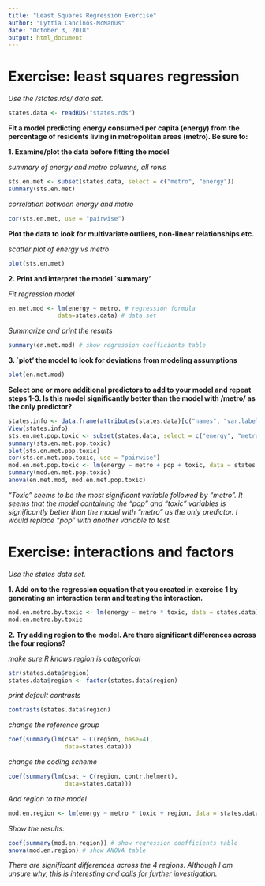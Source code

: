 ```yaml
---
title: "Least Squares Regression Exercise"
author: "Lyttia Cancinos-McManus"
date: "October 3, 2018"
output: html_document
---
```


# Exercise: least squares regression

*Use the /states.rds/ data set.* 

```r
states.data <- readRDS("states.rds")
```

**Fit a model predicting energy consumed per capita (energy) from the percentage of residents living in metropolitan areas (metro). Be sure to:**

**1. Examine/plot the data before fitting the model**

*summary of energy and metro columns, all rows*

```r
sts.en.met <- subset(states.data, select = c("metro", "energy"))
summary(sts.en.met)
```

*correlation between energy and metro*

```r
cor(sts.en.met, use = "pairwise")
```

**Plot the data to look for multivariate outliers, non-linear relationships etc.**

*scatter plot of energy vs metro*

```r
plot(sts.en.met)
```

**2. Print and interpret the model `summary'**

*Fit regression model*

```r
en.met.mod <- lm(energy ~ metro, # regression formula
              data=states.data) # data set
```

*Summarize and print the results*

```r
summary(en.met.mod) # show regression coefficients table
```

**3. `plot' the model to look for deviations from modeling assumptions**

```r
plot(en.met.mod)
```

**Select one or more additional predictors to add to your model and repeat steps 1-3. Is this model significantly better than the model with /metro/ as the only predictor?**

```r
states.info <- data.frame(attributes(states.data)[c("names", "var.labels")])
View(states.info)
sts.en.met.pop.toxic <- subset(states.data, select = c("energy", "metro", "pop", "toxic"))
summary(sts.en.met.pop.toxic)
plot(sts.en.met.pop.toxic)
cor(sts.en.met.pop.toxic, use = "pairwise")
mod.en.met.pop.toxic <- lm(energy ~ metro + pop + toxic, data = states.data)
summary(mod.en.met.pop.toxic)
anova(en.met.mod, mod.en.met.pop.toxic)
```

*"Toxic" seems to be the most significant variable followed by "metro". It seems that the model containing the "pop" and "toxic" variables is significantly better than the model with "metro" as the only predictor. I would replace "pop" with another variable to test.* 

# Exercise: interactions and factors

*Use the states data set.*

**1. Add on to the regression equation that you created in exercise 1 by generating an interaction term and testing the interaction.**
```r
mod.en.metro.by.toxic <- lm(energy ~ metro * toxic, data = states.data)
mod.en.metro.by.toxic
```

**2. Try adding region to the model. Are there significant differences across the four regions?**

*make sure R knows region is categorical*
```r
str(states.data$region)
states.data$region <- factor(states.data$region)
```

*print default contrasts*
```r
contrasts(states.data$region)
```

*change the reference group*
```r
coef(summary(lm(csat ~ C(region, base=4),
                data=states.data)))
```

*change the coding scheme*
```r
coef(summary(lm(csat ~ C(region, contr.helmert),
                data=states.data)))
```

*Add region to the model*
```r
mod.en.region <- lm(energy ~ metro * toxic + region, data = states.data)
```

*Show the results:*
```r
coef(summary(mod.en.region)) # show regression coefficients table
anova(mod.en.region) # show ANOVA table
```

*There are significant differences across the 4 regions. Although I am unsure why, this is interesting and calls for further investigation.*
